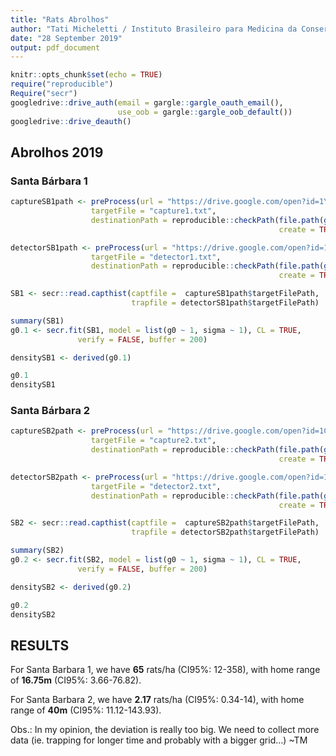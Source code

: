```yaml
---
title: "Rats Abrolhos"
author: "Tati Micheletti / Instituto Brasileiro para Medicina da Conserva??o"
date: "28 September 2019"
output: pdf_document
---
```


```r
knitr::opts_chunk$set(echo = TRUE)
require("reproducible")
Require("secr")
googledrive::drive_auth(email = gargle::gargle_oauth_email(),
                        use_oob = gargle::gargle_oob_default())
googledrive::drive_deauth()
```

## Abrolhos 2019
### Santa Bárbara 1

```r
captureSB1path <- preProcess(url = "https://drive.google.com/open?id=1YJEDbTS2Hs5m1LIPJNXzHYbRQMKREYoD", 
                  targetFile = "capture1.txt", 
                  destinationPath = reproducible::checkPath(file.path(getwd(), "data"), 
                                                            create = TRUE), overwrite = TRUE)

detectorSB1path <- preProcess(url = "https://drive.google.com/open?id=1Dtzab2-EIWVPZl5bPcG97xEfQzA0kfN-", 
                  targetFile = "detector1.txt",
                  destinationPath = reproducible::checkPath(file.path(getwd(), "data"), 
                                                            create = TRUE), overwrite = TRUE)

SB1 <- secr::read.capthist(captfile =  captureSB1path$targetFilePath, 
                           trapfile = detectorSB1path$targetFilePath)

summary(SB1)
g0.1 <- secr.fit(SB1, model = list(g0 ~ 1, sigma ~ 1), CL = TRUE,
               verify = FALSE, buffer = 200)

densitySB1 <- derived(g0.1)

g0.1
densitySB1
```

### Santa Bárbara 2

```r
captureSB2path <- preProcess(url = "https://drive.google.com/open?id=1CXe-u9x41OtBCgLMhXP7o1OtpxZ0c0nr", 
                  targetFile = "capture2.txt", 
                  destinationPath = reproducible::checkPath(file.path(getwd(), "data"), 
                                                            create = TRUE), overwrite = TRUE)

detectorSB2path <- preProcess(url = "https://drive.google.com/open?id=1M2mdWYVITY8pz4j5AWppQoX-dm5it04I", 
                  targetFile = "detector2.txt",
                  destinationPath = reproducible::checkPath(file.path(getwd(), "data"), 
                                                            create = TRUE), overwrite = TRUE)

SB2 <- secr::read.capthist(captfile =  captureSB2path$targetFilePath, 
                           trapfile = detectorSB2path$targetFilePath)

summary(SB2)
g0.2 <- secr.fit(SB2, model = list(g0 ~ 1, sigma ~ 1), CL = TRUE,
               verify = FALSE, buffer = 200)

densitySB2 <- derived(g0.2)

g0.2
densitySB2
```

## RESULTS

For Santa Barbara 1, we have **65** rats/ha (CI95%: 12-358), 
with home range of **16.75m** (CI95%: 3.66-76.82).  

For Santa Barbara 2, we have **2.17** rats/ha (CI95%: 0.34-14), 
with home range of **40m** (CI95%: 11.12-143.93).  

Obs.: In my opinion, the deviation is really too big. We need to collect more data (ie. trapping for longer time and probably with a bigger grid...) ~TM